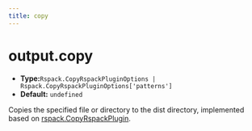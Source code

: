 ```yaml
---
title: copy
---
```


# output.copy

- **Type:**`Rspack.CopyRspackPluginOptions | Rspack.CopyRspackPluginOptions['patterns']`
- **Default:** `undefined`

Copies the specified file or directory to the dist directory, implemented based on [rspack.CopyRspackPlugin](https://rspack.rs/zh/plugins/rspack/copy-rspack-plugin).


<RsbuildConfig configName="output.copy" />
